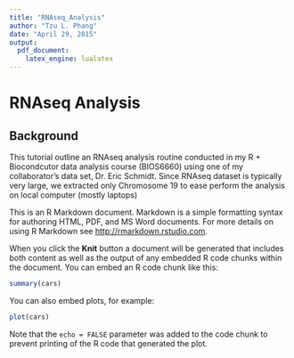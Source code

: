 ```yaml
---
title: "RNAseq_Analysis"
author: "Tzu L. Phang"
date: "April 29, 2015"
output: 
  pdf_document:
    latex_engine: lualatex
---
```


# RNAseq Analysis

## Background

This tutorial outline an RNAseq analysis routine conducted in my R + Biocondcutor data analysis course (BIOS6660) using one of my collaborator's data set, Dr. Eric Schmidt.  Since RNAseq dataset is typically very large, we extracted only Chromosome 19 to ease perform the analysis on local computer (mostly laptops)

This is an R Markdown document. Markdown is a simple formatting syntax for authoring HTML, PDF, and MS Word documents. For more details on using R Markdown see <http://rmarkdown.rstudio.com>.

When you click the **Knit** button a document will be generated that includes both content as well as the output of any embedded R code chunks within the document. You can embed an R code chunk like this:

```r
summary(cars)
```

You can also embed plots, for example:

```r
plot(cars)
```

Note that the `echo = FALSE` parameter was added to the code chunk to prevent printing of the R code that generated the plot.
